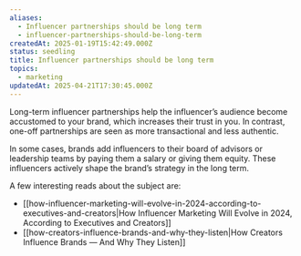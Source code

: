 ```yaml
---
aliases:
  - Influencer partnerships should be long term
  - influencer-partnerships-should-be-long-term
createdAt: 2025-01-19T15:42:49.000Z
status: seedling
title: Influencer partnerships should be long term
topics:
  - marketing
updatedAt: 2025-04-21T17:30:45.000Z
---
```

Long-term influencer partnerships help the influencer’s audience become accustomed to your brand, which increases their trust in you. In contrast, one-off partnerships are seen as more transactional and less authentic.

In some cases, brands add influencers to their board of advisors or leadership teams by paying them a salary or giving them equity. These influencers actively shape the brand’s strategy in the long term.

A few interesting reads about the subject are:

- [[how-influencer-marketing-will-evolve-in-2024-according-to-executives-and-creators|How Influencer Marketing Will Evolve in 2024, According to Executives and Creators]]
- [[how-creators-influence-brands-and-why-they-listen|How Creators Influence Brands — And Why They Listen]]
